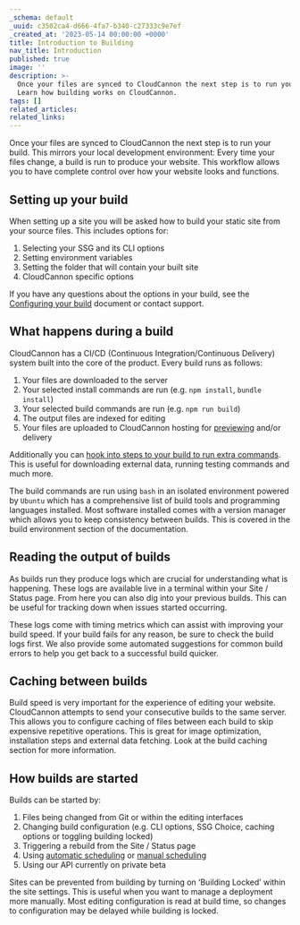 ```yaml
---
_schema: default
_uuid: c3502ca4-d666-4fa7-b340-c27333c9e7ef
_created_at: '2023-05-14 00:00:00 +0000'
title: Introduction to Building
nav_title: Introduction
published: true
image: ''
description: >-
  Once your files are synced to CloudCannon the next step is to run your build.
  Learn how building works on CloudCannon.
tags: []
related_articles:
related_links:
---
```

Once your files are synced to CloudCannon the next step is to run your build. This mirrors your local development environment: Every time your files change, a build is run to produce your website. This workflow allows you to have complete control over how your website looks and functions.

## Setting up your build

When setting up a site you will be asked how to build your static site from your source files. This includes options for:

1. Selecting your SSG and its CLI options
2. Setting environment variables
3. Setting the folder that will contain your built site
4. CloudCannon specific options

If you have any questions about the options in your build, see the [Configuring your build](/documentation/articles/configuring-your-build/) document or contact support.

## What happens during a build

CloudCannon has a CI/CD (Continuous Integration/Continuous Delivery) system built into the core of the product. Every build runs as follows:

1. Your files are downloaded to the server
2. Your selected install commands are run (e.g. `npm install`, `bundle install`)
3. Your selected build commands are run (e.g. `npm run build`)
4. The output files are indexed for editing
5. Your files are uploaded to CloudCannon hosting for [previewing](/documentation/articles/viewing-your-site-on-a-testing-domain/) and/or delivery

Additionally you can [hook into steps to your build to run extra commands](/documentation/articles/extending-your-build-process-with-hooks/). This is useful for downloading external data, running testing commands and much more.

The build commands are run using `bash` in an isolated environment powered by `Ubuntu` which has a comprehensive list of build tools and programming languages installed. Most software installed comes with a version manager which allows you to keep consistency between builds. This is covered in the build environment section of the documentation.

## Reading the output of builds

As builds run they produce logs which are crucial for understanding what is happening. These logs are available live in a terminal within your Site / Status page. From here you can also dig into your previous builds. This can be useful for tracking down when issues started occurring.

These logs come with timing metrics which can assist with improving your build speed. If your build fails for any reason, be sure to check the build logs first. We also provide some automated suggestions for common build errors to help you get back to a successful build quicker.

## Caching between builds

Build speed is very important for the experience of editing your website. CloudCannon attempts to send your consecutive builds to the same server. This allows you to configure caching of files between each build to skip expensive repetitive operations. This is great for image optimization, installation steps and external data fetching. Look at the build caching section for more information.

## How builds are started

Builds can be started by:

1. Files being changed from Git or within the editing interfaces
2. Changing build configuration (e.g. CLI options, SSG Choice, caching options or toggling building locked)
3. Triggering a rebuild from the Site / Status page
4. Using [automatic scheduling](/documentation/articles/scheduling-your-next-build-automatically/) or [manual scheduling](/documentation/articles/scheduling-your-builds-manually/)
5. Using our API currently on private beta

Sites can be prevented from building by turning on ‘Building Locked’ within the site settings. This is useful when you want to manage a deployment more manually. Most editing configuration is read at build time, so changes to configuration may be delayed while building is locked.